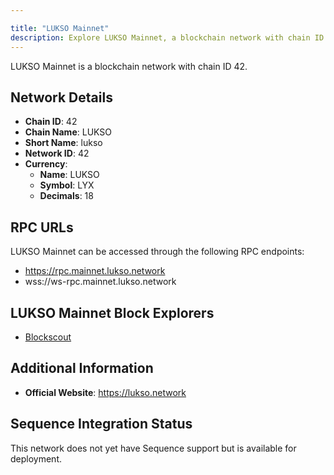 ```yaml
---

title: "LUKSO Mainnet"
description: Explore LUKSO Mainnet, a blockchain network with chain ID 42. Learn about its native currency, LUKSO, and how to interact with the network.
---
```




LUKSO Mainnet is a blockchain network with chain ID 42.

## Network Details

- **Chain ID**: 42
- **Chain Name**: LUKSO
- **Short Name**: lukso
- **Network ID**: 42
- **Currency**: 
  - **Name**: LUKSO
  - **Symbol**: LYX
  - **Decimals**: 18

## RPC URLs

LUKSO Mainnet can be accessed through the following RPC endpoints:

- https://rpc.mainnet.lukso.network
- wss://ws-rpc.mainnet.lukso.network

## LUKSO Mainnet Block Explorers

- [Blockscout](https://explorer.execution.mainnet.lukso.network)

## Additional Information

- **Official Website**: https://lukso.network

## Sequence Integration Status

This network does not yet have Sequence support but is available for deployment.
